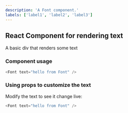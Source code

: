 ```yaml
---
description: 'A Font component.'
labels: ['label1', 'label2', 'label3']
---
```



## React Component for rendering text

A basic div that renders some text

### Component usage
```js
<Font text="hello from Font" />
```

### Using props to customize the text

Modify the text to see it change live:
```js live
<Font text="hello from Font" />
```
